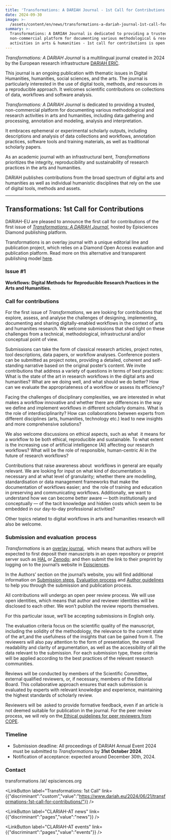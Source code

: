 ```yaml
---
title: 'Transformations: A DARIAH Journal - 1st Call for Contributions!'
date: 2024-09-30
image: >-
  /assets/content/en/news/transformations-a-dariah-journal-1st-call-for-contributions/image.png
summary: >-
  Transformations: A DARIAH Journal is dedicated to providing a trusted,
  non-commercial platform for documenting various methodological & research
  activities in arts & humanities - 1st call for contributions is open!
---
```



*Transformations: A DARIAH Journal* is a multilingual journal created in 2024 by the European research infrastructure [DARIAH ERIC](https://www.dariah.eu/).

This journal is an ongoing publication with thematic issues in Digital Humanities, humanities, social sciences, and the arts. The journal is particularly interested in the use of digital tools, methods, and resources in a reproducible approach. It welcomes scientific contributions on collections of data, workflows and software analysis.

*Transformations: A DARIAH Journal* is dedicated to providing a trusted, non-commercial platform for documenting various methodological and research activities in arts and humanities, including data gathering and processing, annotation and modeling, analysis and interpretation.

It embraces ephemeral or experimental scholarly outputs, including descriptions and analysis of data collections and workflows, annotation practices, software tools and training materials, as well as traditional scholarly papers.

As an academic journal with an infrastructural bent, *Transformations* prioritizes the integrity, reproducibility and sustainability of research practices in the arts and humanities.

DARIAH publishes contributions from the broad spectrum of digital arts and humanities as well as individual humanistic disciplines that rely on the use of digital tools, methods and assets.

---

## **Transformations: 1st Call for Contributions**

DARIAH-EU are pleased to announce the first call for contributions of the first issue of [*Transformations: A DARIAH Journal*](https://transformations.episciences.org/), hosted by Episciences Diamond publishing platform.

Transformations is an overlay journal with a unique editorial line and publication project, which relies on a Diamond Open Access evaluation and publication platform. Read more on this alternative and transparent publishing model [here](https://www.dariah.eu/2024/02/29/introducing-the-dariah-overlay-journal-an-alternative-and-transparent-publishing-model/).

### **Issue #1** 

**Workflows: Digital Methods for Reproducible Research Practices in the Arts and Humanities.**

### **Call for contributions**

For the first issue of *Transformations*, we are looking for contributions that explore, assess, and analyse the challenges of designing, implementing, documenting and sharing digitally-enabled workflows in the context of arts and humanities research. We welcome submissions that shed light on these challenges from a technical, methodological, infrastructural and/or conceptual point of view. 

Submissions can take the form of classical research articles, project notes, tool descriptions, data papers, or workflow analyses. Conference posters can be submitted as project notes, providing a detailed, coherent and self-standing narrative based on the original poster’s content. We invite contributions that address a variety of questions in terms of best practices: What is the state of the art in research workflows in the digital arts and humanities? What are we doing well, and what should we do better? How can we evaluate the appropriateness of a workflow or assess its efficiency?

Facing the challenges of disciplinary complexities, we are interested in what makes a workflow innovative and whether there are differences in the way we define and implement workflows in different scholarly domains. What is the role of interdisciplinarity? How can collaborations between experts from different disciplines (arts, humanities, technology etc.) lead to new insights and more comprehensive solutions?

We also welcome discussions on ethical aspects, such as what  it means for a workflow to be both ethical, reproducible and sustainable. To what extent is the increasing use of artificial intelligence (AI) affecting our research workflows? What will be the role of responsible, human-centric AI in the future of research workflows?

Contributions that raise awareness about  workflows in general are equally relevant. We are looking for input on what kind of documentation is necessary and at what level of granularity; whether there are modelling, standardisation or data management frameworks that make the documentation of workflows easier; and  the role of training and education in preserving and communicating workflows. Additionally, we want to understand how we can become better aware — both institutionally and conceptually — of the tacit knowledge and hidden costs which seem to be embedded in our day-to-day professional activities? 

Other topics related to digital workflows in arts and humanities research will also be welcome.

### **Submission and evaluation  process**

*Transformations* is an [overlay journal](https://dariahopen.hypotheses.org/1150),  which means that authors will be expected to first deposit their manuscripts in an open repository or preprint server such as [HAL](https://hal.science/DARIAH) or [Zenodo](https://zenodo.org/communities/dariah/records?q=\&l=list\&p=1\&s=10\&sort=newest); and then submit the link to their preprint by logging on to the journal’s website in [Episciences](https://transformations.episciences.org/). 

In the Authors’ section on the journal’s website, you will find additional information on [Submission steps](https://transformations.episciences.org/page/submission-steps), [Evaluation process](https://transformations.episciences.org/page/evaluation-process) and [Author guidelines](https://transformations.episciences.org/page/author-guidelines) to help you through the submission and publication process.

All contributions will undergo an open peer review process. We will use open identities, which means that author and reviewer identities will be disclosed to each other. We won’t publish the review reports themselves.

For this particular issue, we’ll be accepting submissions in English only.

The evaluation criteria focus on the scientific quality of the manuscript, including the solidity of the methodology, the relevance to the current state of the art,and the usefulness of the insights that can be gained from it. The reviewers will also pay attention to the form of presentation, the overall readability and clarity of argumentation, as well as the accessibility of all the data relevant to the submission. For each submission type, these criteria will be applied according to the best practices of the relevant research communities.

Reviews will be conducted by members of the Scientific Committee, external qualified reviewers, or, if necessary, members of the Editorial Board. This collaborative approach ensures that each submission is evaluated by experts with relevant knowledge and experience, maintaining the highest standards of scholarly review.

Reviewers will be  asked to provide formative feedback, even if an article is not deemed suitable for publication in the journal. For the peer review process, we will rely on the[ Ethical guidelines for peer reviewers from COPE](https://publicationethics.org/sites/default/files/ethical-guidelines-peer-reviewers-cope.pdf).

### **Timeline**

* Submission deadline: All proceedings of DARIAH Annual Event 2024 must be submitted to *Transformations* by **31st October 2024**.
* Notification of acceptance: expected around December 30th, 2024.

### **Contact**

transformations /at/ episciences.org 

<LinkButton label="Transformations: 1st Call" link={{"discriminant":"custom","value":"https://www.dariah.eu/2024/06/21/transformations-1st-call-for-contributions/"}} />

<LinkButton label="CLARIAH-AT news" link={{"discriminant":"pages","value":"news"}} />

<LinkButton label="CLARIAH-AT events" link={{"discriminant":"pages","value":"events"}} />

